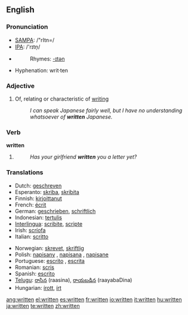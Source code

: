 ==English==

{{rank|can't|ready|ought|443|written|arms|across|answer}}

===Pronunciation===
*[[w:SAMPA|SAMPA]]: /"rItn=/
*[[w:IPA|IPA]]: /'rɪtn̩/
*{{audio|en-us-written.ogg|Audio (US)}}
*:Rhymes: [[Rhymes:English:-ɪtən|-ɪtən]]
*Hyphenation: writ&middot;ten

===Adjective===
{{en-adj|-}}

# Of, relating or characteristic of [[writing]]
#:''I can speak Japanese fairly well, but I have no understanding whatsoever of '''written''' Japanese.''

===Verb===
'''written'''

# {{past participle of|[[write]]}}
#:''Has your girlfriend '''written''' you a letter yet?''

===Translations===
{{rfc-level|Translations at L3+ (AutoFormat would have corrected level of Translations)}}
{{top}}
*Dutch: [[geschreven]]
*Esperanto: [[skriba]], [[skribita]]
*Finnish: [[kirjoittanut]]
*French: [[écrit]]
*German: [[geschrieben]], [[schriftlich]]
*Indonesian: [[tulis|tertulis]]
*[[Interlingua]]: [[scribite]], [[scripte]]
*Irish: [[scríofa]]
*Italian: [[scritto]]
{{mid}}
*Norwegian: [[skrevet]], [[skriftlig]]
*Polish: [[napisany]] {{m}}, [[napisana]] {{f}}, [[napisane]] {{n}}
*Portuguese: [[escrito]] {{m}}, [[escrita]] {{f}}
*Romanian: [[scris]]
*Spanish: [[escrito]]
*[[Telugu]]: [[రాసిన]] (raasina), [[రాయబడిన]] (raayabaDina)
*Hungarian: [[írott]], [[írt]]
{{bottom}}

[[ang:written]]
[[el:written]]
[[es:written]]
[[fr:written]]
[[io:written]]
[[it:written]]
[[hu:written]]
[[ja:written]]
[[te:written]]
[[zh:written]]